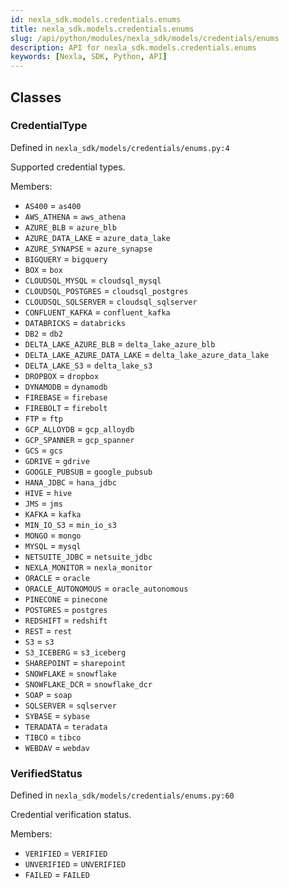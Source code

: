 ```yaml
---
id: nexla_sdk.models.credentials.enums
title: nexla_sdk.models.credentials.enums
slug: /api/python/modules/nexla_sdk/models/credentials/enums
description: API for nexla_sdk.models.credentials.enums
keywords: [Nexla, SDK, Python, API]
---
```


## Classes

### CredentialType

Defined in `nexla_sdk/models/credentials/enums.py:4`

Supported credential types.

Members:

- `AS400` = `as400`
- `AWS_ATHENA` = `aws_athena`
- `AZURE_BLB` = `azure_blb`
- `AZURE_DATA_LAKE` = `azure_data_lake`
- `AZURE_SYNAPSE` = `azure_synapse`
- `BIGQUERY` = `bigquery`
- `BOX` = `box`
- `CLOUDSQL_MYSQL` = `cloudsql_mysql`
- `CLOUDSQL_POSTGRES` = `cloudsql_postgres`
- `CLOUDSQL_SQLSERVER` = `cloudsql_sqlserver`
- `CONFLUENT_KAFKA` = `confluent_kafka`
- `DATABRICKS` = `databricks`
- `DB2` = `db2`
- `DELTA_LAKE_AZURE_BLB` = `delta_lake_azure_blb`
- `DELTA_LAKE_AZURE_DATA_LAKE` = `delta_lake_azure_data_lake`
- `DELTA_LAKE_S3` = `delta_lake_s3`
- `DROPBOX` = `dropbox`
- `DYNAMODB` = `dynamodb`
- `FIREBASE` = `firebase`
- `FIREBOLT` = `firebolt`
- `FTP` = `ftp`
- `GCP_ALLOYDB` = `gcp_alloydb`
- `GCP_SPANNER` = `gcp_spanner`
- `GCS` = `gcs`
- `GDRIVE` = `gdrive`
- `GOOGLE_PUBSUB` = `google_pubsub`
- `HANA_JDBC` = `hana_jdbc`
- `HIVE` = `hive`
- `JMS` = `jms`
- `KAFKA` = `kafka`
- `MIN_IO_S3` = `min_io_s3`
- `MONGO` = `mongo`
- `MYSQL` = `mysql`
- `NETSUITE_JDBC` = `netsuite_jdbc`
- `NEXLA_MONITOR` = `nexla_monitor`
- `ORACLE` = `oracle`
- `ORACLE_AUTONOMOUS` = `oracle_autonomous`
- `PINECONE` = `pinecone`
- `POSTGRES` = `postgres`
- `REDSHIFT` = `redshift`
- `REST` = `rest`
- `S3` = `s3`
- `S3_ICEBERG` = `s3_iceberg`
- `SHAREPOINT` = `sharepoint`
- `SNOWFLAKE` = `snowflake`
- `SNOWFLAKE_DCR` = `snowflake_dcr`
- `SOAP` = `soap`
- `SQLSERVER` = `sqlserver`
- `SYBASE` = `sybase`
- `TERADATA` = `teradata`
- `TIBCO` = `tibco`
- `WEBDAV` = `webdav`

### VerifiedStatus

Defined in `nexla_sdk/models/credentials/enums.py:60`

Credential verification status.

Members:

- `VERIFIED` = `VERIFIED`
- `UNVERIFIED` = `UNVERIFIED`
- `FAILED` = `FAILED`

